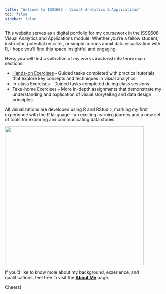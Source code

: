 ```yaml
---
title: "Welcome to ISSS608 - Visual Analytics & Applications"
toc: false
sidebar: false
---
```


This website serves as a digital portfolio for my coursework in the ISSS608 Visual Analytics and Applications module. Whether you're a fellow student, instructor, potential recruiter, or simply curious about data visualization with R, I hope you’ll find this space insightful and engaging.

Here, you will find a collection of my work structured into three main sections:

-   [Hands-on Exercises](Hands-on_Ex/Hands-on_Ex01/Hands-on_Ex01.html) – Guided tasks completed with practical tutorials that explore key concepts and techniques in visual analytics.
-   In-class Exercises – Guided tasks completed during class sessions.
-   Take-home Exercises – More in-depth assignments that demonstrate my understanding and application of visual storytelling and data design principles.

All visualizations are developed using R and RStudio, marking my first experience with the R language—an exciting learning journey and a new set of tools for exploring and communicating data stories.

![](images/spongeR.jpg){fig-align="center" width="447"}

If you’d like to know more about my background, experience, and qualifications, feel free to visit the [**About Me**](about.qmd) page.

Cheers!
